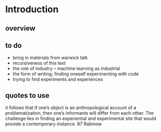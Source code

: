 # Introduction


## overview



## to do
- bring in materials from warwick talk
- recursiveness of this text
- the role of industry -- machine learning as industrial
- the form of writing; finding oneself experimenting with code
- trying to find experiments and experiences

## quotes to use
it follows that if one's object is an anthropological account of a problematization, then one's informants will differ from each other. The challenge lies in finding an experiential and experimental site that would provide a contemporary instance. 87 Rabinow